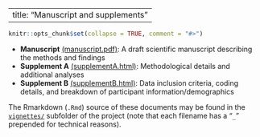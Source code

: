 
---
title: "Manuscript and supplements"
---

```r
knitr::opts_chunk$set(collapse = TRUE, comment = "#>")
```


* **Manuscript** <a href="../extras/manuscript.pdf" target="_blank">(manuscript.pdf)</a>: A draft scientific manuscript describing the methods and findings
* **Supplement A** <a href="../extras/supplementA.html" target="_blank">(supplementA.html)</a>: Methodological details and additional analyses
* **Supplement B** <a href="../extras/supplementB.html" target="_blank">(supplementB.html)</a>: Data inclusion criteria, coding details, and breakdown of participant information/demographics

The Rmarkdown (`.Rmd`) source of these documents may be found in the [`vignettes/`](https://github.com/richarddmorey/Morey_Hoekstra_StatCognition/tree/master/vignettes) subfolder of the project (note that each filename has a "`_`" prepended for technical reasons).

